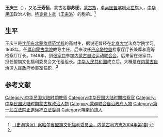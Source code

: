 '''王庆三'''（{{bd|1907年||？|}}），又名'''王寿恒'''，蒙古名'''那苏图'''，[[蒙古族|蒙古族]]，[[卓索图盟|卓索图盟]][[喀喇沁左旗|喀喇沁左旗]]人，[[中华民国|中华民国]]政治人物。[[特克希卜彦|特克希卜彦]]（[[王宗洛|王宗洛]]）的胞弟。<ref name=nmgqqw>[http://www.nmqq.gov.cn/fagui/ShowArticle.asp?ArticleID=2423 （史海钩沉）察哈尔省盟旗文化福利委员会，内蒙古地方志2004年第1期] {{webarchive|url=https://web.archive.org/web/20150617082022/http://www.nmqq.gov.cn/fagui/ShowArticle.asp?ArticleID=2423 |date=2015-06-17 }}</ref>

==生平==
王庆三是[[沈阳|沈阳]][[东北蒙旗师范学校|东北蒙旗师范学校]]的高材生，据说还曾经在[[北京大学|北京大学]]法商学院学习。1938年，任[[厚和|厚和]][[蒙古学院|蒙古学院]]教导主任，后来改任[[巴彦塔拉盟|巴彦塔拉盟]]检察厅厅长兼厚和高等检察厅厅长。1946年，到[[张家口|张家口]]参加[[内蒙古自治运动联合会|内蒙古自治运动联合会]]。后来留在张家口，担任盟旗文化福利委员会文化组组长。[[中华人民共和国|中华人民共和国]]成立后，大概是在[[内蒙古自治区人民政府|内蒙古自治区人民政府]]参事室任职。<ref name=nmgqqw/>

==参考文献==
{{reflist}}

[[Category:中华民国大陆时期教师|Category:中华民国大陆时期教师]]
[[Category:中华民国大陆时期检察官|Category:中华民国大陆时期检察官]]
[[Category:中华民国大陆时期蒙古族政治人物|Category:中华民国大陆时期蒙古族政治人物]]
[[Category:蒙疆联合自治政府人物|Category:蒙疆联合自治政府人物]]
[[Category:第一屆立法院正選候補立法委員|Category:第一屆立法院正選候補立法委員]]
[[Category:喀喇沁旗人|Category:喀喇沁旗人]]